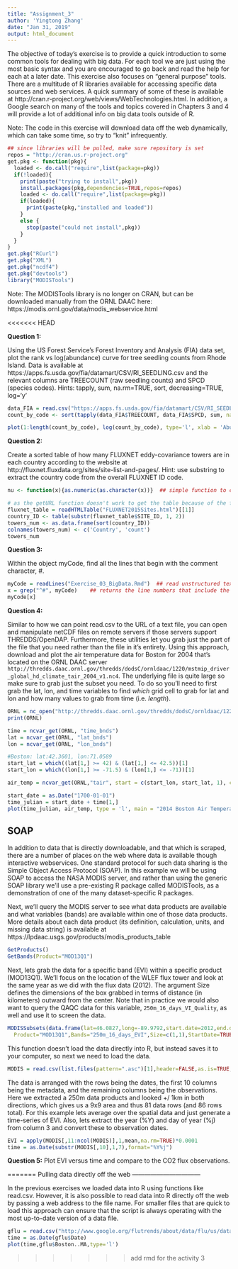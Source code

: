 ```yaml
---
title: "Assignment_3"
author: 'Yingtong Zhang'
date: "Jan 31, 2019"
output: html_document
---
```


The objective of today's exercise is to provide a quick introduction to some common tools for dealing with big data. For each tool we are just using the most basic syntax and you are encouraged to go back and read the help for each at a later date. This exercise also focuses on "general purpose" tools. There are a multitude of R libraries available for accessing specific data sources and web services. A quick summary of some of these is available at http://cran.r-project.org/web/views/WebTechnologies.html. In addition, a Google search on many of the tools and topics covered in Chapters 3 and 4 will provide a lot of additional info on big data tools outside of R.

Note: The code in this exercise will download data off the web dynamically, which can take some time, so try to "knit" infrequently.

```r
## since libraries will be pulled, make sure repository is set
repos = "http://cran.us.r-project.org"
get.pkg <- function(pkg){
  loaded <- do.call("require",list(package=pkg))
  if(!loaded){
    print(paste("trying to install",pkg))
    install.packages(pkg,dependencies=TRUE,repos=repos)
    loaded <- do.call("require",list(package=pkg))
    if(loaded){
      print(paste(pkg,"installed and loaded"))
    } 
    else {
      stop(paste("could not install",pkg))
    }    
  }
}
get.pkg("RCurl")
get.pkg("XML")
get.pkg("ncdf4")
get.pkg("devtools")
library("MODISTools")
```

Note: The MODISTools library is no longer on CRAN, but can be downloaded manually from the ORNL DAAC here: https://modis.ornl.gov/data/modis_webservice.html

<<<<<<< HEAD


**Question 1:**

Using the US Forest Service's Forest Inventory and Analysis (FIA) data set, plot the rank vs log(abundance) curve for tree seedling counts from Rhode Island. Data is available at https://apps.fs.usda.gov/fia/datamart/CSV/RI_SEEDLING.csv and the relevant columns are TREECOUNT (raw seedling counts) and SPCD (species codes). 
Hints: tapply, sum, na.rm=TRUE, sort, decreasing=TRUE, log='y'

```r
data_FIA = read.csv("https://apps.fs.usda.gov/fia/datamart/CSV/RI_SEEDLING.csv")
count_by_code <- sort(tapply(data_FIA$TREECOUNT, data_FIA$SPCD, sum, na.rm = TRUE), decreasing = TRUE)

plot(1:length(count_by_code), log(count_by_code), type='l', xlab = 'Abundance Rank', ylab = 'Abundance(log)')
```



**Question 2:**

Create a sorted table of how many FLUXNET eddy-covariance towers are in each country according to the website at http://fluxnet.fluxdata.org/sites/site-list-and-pages/. 
Hint: use substring to extract the country code from the overall FLUXNET ID code.

```r
nu <- function(x){as.numeric(as.character(x))}  ## simple function to convert data to numeric

# as the getURL function doesn't work to get the table because of the format change of the webpage, I save the page to html to read as a table. 
fluxnet_table = readHTMLTable("FLUXNET2015Sites.html")[[1]]
country_ID <- table(substr(fluxnet_table$SITE_ID, 1, 2))
towers_num <- as.data.frame(sort(country_ID))
colnames(towers_num) <- c('Country', 'count')
towers_num

```



**Question 3:** 

Within the object myCode, find all the lines that begin with the comment character, #.
```r
myCode = readLines("Exercise_03_BigData.Rmd")  ## read unstructured text
x = grep("^#", myCode)    ## returns the line numbers that include the string 'RI'
myCode[x]

```


**Question 4:** 

Similar to how we can point read.csv to the URL of a text file, you can open and manipulate netCDF files on remote servers if those servers support THREDDS/OpenDAP. Furthermore, these utilities let you grab just the part of the file that you need rather than the file in it's entirety. Using this approach, download and plot the air temperature data for Boston for 2004 that's located on the ORNL DAAC server `http://thredds.daac.ornl.gov/thredds/dodsC/ornldaac/1220/mstmip_driver_global_hd_climate_tair_2004_v1.nc4`.  The underlying file is quite large so make sure to grab just the subset you need. To do so you'll need to first grab the lat, lon, and time variables to find _which_ grid cell to grab for lat and lon and how many values to grab from time (i.e. _length_). 


```r
ORNL = nc_open("http://thredds.daac.ornl.gov/thredds/dodsC/ornldaac/1220/mstmip_driver_global_hd_climate_tair_2004_v1.nc4")
print(ORNL)

time = ncvar_get(ORNL, "time_bnds")
lat = ncvar_get(ORNL, "lat_bnds")
lon = ncvar_get(ORNL, "lon_bnds")

#Boston: lat:42.3601, lon:71.0589
start_lat = which((lat[1,] >= 42) & (lat[1,] <= 42.5))[1]
start_lon = which((lon[1,] >= -71.5) & (lon[1,] <= -71))[1]

air_temp = ncvar_get(ORNL,"tair", start = c(start_lon, start_lat, 1), count = c(1,1,-1))

start_date = as.Date("1700-01-01")
time_julian = start_date + time[1,]
plot(time_julian, air_temp, type = 'l', main = "2014 Boston Air Temperature", xlab = "date", ylab = "Air Temperature (K)")

```

SOAP
----

In addition to data that is directly downloadable, and that which is scraped, there are a number of places on the web where data is available though interactive webservices. One standard protocol for such data sharing is the Simple Object Access Protocol (SOAP). In this example we will be using SOAP to access the NASA MODIS server, and rather than using the generic SOAP library we'll use a pre-existing R package called MODISTools, as a demonstration of one of the many dataset-specific R packages.  

Next, we'll query the MODIS server to see what data products are available and what variables (bands) are available within one of those data products. More details about each data product (its definition, calculation, units, and missing data string) is available at https://lpdaac.usgs.gov/products/modis_products_table

```r
GetProducts()
GetBands(Product="MOD13Q1")
```

Next, lets grab the data for a specific band (EVI) within a specific product (MOD13Q1). We'll focus on the location of the WLEF flux tower and look at the same year as we did with the flux data (2012). The argument Size defines the dimensions of the box grabbed in terms of distance (in kilometers) outward from the center. Note that in practice we would also want to query the QAQC data for this variable, `250m_16_days_VI_Quality`, as well and use it to screen the data.

```r
MODISSubsets(data.frame(lat=46.0827,long=-89.9792,start.date=2012,end.date=2012),
  Product="MOD13Q1",Bands="250m_16_days_EVI",Size=c(1,1),StartDate=TRUE)
```

This function doesn't load the data directly into R, but instead saves it to your computer, so next we need to load the data.

```r
MODIS = read.csv(list.files(pattern=".asc")[1],header=FALSE,as.is=TRUE,na.string="-3000")
```

The data is arranged with the rows being the dates, the first 10 columns being the metadata, and the remaining columns being the observations. Here we extracted a 250m data products and looked +/ 1km in both directions, which gives us a 9x9 area and thus 81 data rows (and 86 rows total). For this example lets average over the spatial data and just generate a time-series of EVI. Also, lets extract the year (%Y) and day of year (%j) from column 3 and convert these to observation dates.

```r
EVI = apply(MODIS[,11:ncol(MODIS)],1,mean,na.rm=TRUE)*0.0001
time = as.Date(substr(MODIS[,10],1,7),format="%Y%j")
```

**Question 5:** Plot EVI versus time and compare to the CO2 flux observations.









=======
Pulling data directly off the web
---------------------------------

In the previous exercises we loaded data into R using functions like read.csv. However, it is also possible to read data into R directly off the web by passing a web address to the file name. For smaller files that are quick to load this approach can ensure that the script is always operating with the most up-to-date version of a data file. 

```r
gflu = read.csv("http://www.google.org/flutrends/about/data/flu/us/data.txt",skip=11)
time = as.Date(gflu$Date)
plot(time,gflu$Boston..MA,type='l')
```

>>>>>>> add rmd for the activity 3
